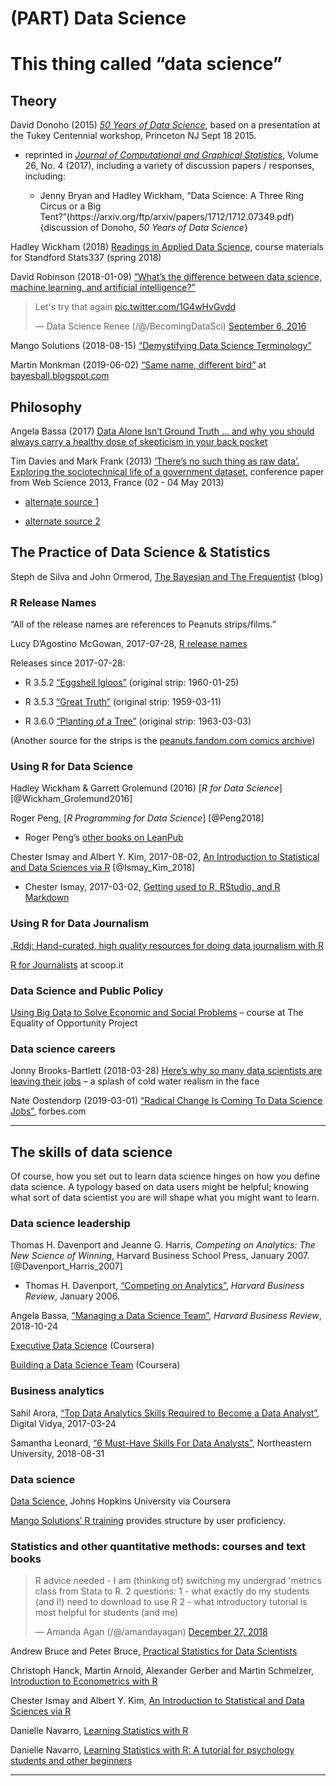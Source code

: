 # (PART) Data Science {-} 


# This thing called "data science" {#datasciencedefined}


## Theory

David Donoho (2015) [_50 Years of Data Science_](http://courses.csail.mit.edu/18.337/2015/docs/50YearsDataScience.pdf), based on a presentation at the Tukey Centennial workshop, Princeton NJ Sept 18 2015.

* reprinted in [_Journal of Computational and Graphical Statistics_](http://amstat.tandfonline.com/toc/ucgs20/26/4?nav=tocList), Volume 26, No. 4 (2017), including a variety of discussion papers / responses, including: 

  - Jenny Bryan and Hadley Wickham, "Data	Science:	A	Three	Ring	Circus	or	a	Big	Tent?"(https://arxiv.org/ftp/arxiv/papers/1712/1712.07349.pdf) {discussion of Donoho, _50 Years of Data Science_}


Hadley Wickham (2018) [Readings in Applied Data Science](https://github.com/hadley/stats337), course materials for Standford Stats337 (spring 2018)


David Robinson (2018-01-09) ["What's the difference between data science, machine learning, and artificial intelligence?"](http://varianceexplained.org/r/ds-ml-ai/)


<blockquote class="twitter-tweet" data-lang="en"><p lang="en" dir="ltr">Let&#39;s try that again <a href="https://t.co/1G4wHvGvdd">pic.twitter.com/1G4wHvGvdd</a></p>&mdash; Data Science Renee (/@/BecomingDataSci) <a href="https://twitter.com/BecomingDataSci/status/773001808096661504?ref_src=twsrc%5Etfw">September 6, 2016</a></blockquote>

Mango Solutions (2018-08-15) ["Demystifying Data Science Terminology"](https://www.mango-solutions.com/blog/demystifying-data-science-terminology)


Martin Monkman (2019-06-02) ["Same name, different bird"](https://bayesball.blogspot.com/2019/06/same-name-different-bird.html) at [bayesball.blogspot.com](bayesball.blogspot.com)


## Philosophy

Angela Bassa (2017) [Data Alone Isn’t Ground Truth … and why you should always carry a healthy dose of skepticism in your back pocket](https://medium.com/@angebassa/data-alone-isnt-ground-truth-9e733079dfd4)

Tim Davies and Mark Frank (2013) [‘There’s no such thing as raw data’. Exploring the sociotechnical life of a government dataset](https://eprints.soton.ac.uk/352115/), conference paper from Web Science 2013, France (02 - 04 May 2013)

* [alternate source 1](https://dl.acm.org/citation.cfm?id=2464472)

* [alternate source 2](http://students.ecs.soton.ac.uk/mwra1g13/msc/comp6037/timed_ex_pdf/p75-davies.pdf)




## The Practice of Data Science & Statistics

Steph de Silva and John Ormerod, [The Bayesian and The Frequentist](https://www.thebayesianandthefrequentist.com/2019/03/12/to-whom-it-may-concern/) {blog}



### R Release Names

"All of the release names are references to Peanuts strips/films." 

Lucy D'Agostino McGowan, 2017-07-28, [R release names](https://livefreeordichotomize.com/2017/09/28/r-release-names/)


Releases since 2017-07-28:

* R 3.5.2 ["Eggshell Igloos"](https://www.gocomics.com/peanuts/1960/01/25) (original strip: 1960-01-25)

* R 3.5.3 ["Great Truth"](https://www.gocomics.com/peanuts/1959/03/11) (original strip: 1959-03-11)

* R 3.6.0 ["Planting of a Tree"](https://www.gocomics.com/peanuts/1963/03/03) (original strip: 1963-03-03)

(Another source for the strips is the [peanuts.fandom.com comics archive](https://peanuts.fandom.com/wiki/Category:Comic_strips))


### Using R for Data Science

Hadley Wickham & Garrett Grolemund (2016) [_R for Data Science_] [@Wickham_Grolemund2016]

Roger Peng, [_R Programming for Data Science_] [@Peng2018]

* Roger Peng's [other books on LeanPub](https://leanpub.com/u/rdpeng)

Chester Ismay and Albert Y. Kim, 2017-08-02, [An Introduction to Statistical and Data Sciences via R](http://moderndive.com/) [@Ismay_Kim_2018]

* Chester Ismay, 2017-03-02, [Getting used to R, RStudio, and R Markdown](https://ismayc.github.io/rbasics-book/)




### Using R for Data Journalism

[.Rddj: Hand-curated, high quality resources for doing data journalism with R](https://rddj.info/)

[R for Journalists](http://www.scoop.it/t/r-for-journalists) at scoop.it


### Data Science and Public Policy

[Using Big Data to Solve Economic and Social Problems](http://www.equality-of-opportunity.org/bigdatacourse/) -- course at The Equality of Opportunity Project


### Data science careers

Jonny Brooks-Bartlett (2018-03-28) [Here’s why so many data scientists are leaving their jobs](https://towardsdatascience.com/why-so-many-data-scientists-are-leaving-their-jobs-a1f0329d7ea4) -- a splash of cold water realism in the face


Nate Oostendorp (2019-03-01) ["Radical Change Is Coming To Data Science Jobs"](https://www.forbes.com/sites/forbestechcouncil/2019/03/01/radical-change-is-coming-to-data-science-jobs/#5755e19bdfcc), forbes.com


***

## The skills of data science

Of course, how you set out to learn data science hinges on how you define data science. A typology based on data users might be helpful; knowing what sort of data scientist you are will shape what you might want to learn.


### Data science leadership

Thomas H. Davenport and Jeanne G. Harris, _Competing on Analytics: The New Science of Winning_, Harvard Business School Press, January 2007. [@Davenport_Harris_2007]


* Thomas H. Davenport, ["Competing on Analytics"](https://hbr.org/2006/01/competing-on-analytics), _Harvard Business Review_, January 2006.

Angela Bassa, ["Managing a Data Science Team"](https://hbr.org/2018/10/managing-a-data-science-team), _Harvard Business Review_, 2018-10-24

[Executive Data Science](https://www.coursera.org/specializations/executive-data-science) (Coursera)

[Building a Data Science Team](https://www.coursera.org/learn/build-data-science-team) (Coursera)


### Business analytics

Sahil Arora, ["Top Data Analytics Skills Required to Become a Data Analyst"](https://www.digitalvidya.com/blog/data-analytics-skills/), Digital Vidya, 2017-03-24

Samantha Leonard, ["6 Must-Have Skills For Data Analysts"](https://www.northeastern.edu/levelblog/2018/08/31/6-must-have-skills-data-analyst/), Northeastern University, 2018-08-31




### Data science

[Data Science](https://www.coursera.org/specializations/jhu-data-science), Johns Hopkins University via Coursera

[Mango Solutions' R training](https://www.mango-solutions.com/additional-solutions/r-training) provides structure by user proficiency.


### Statistics and other quantitative methods: courses and text books

<blockquote class="twitter-tweet" data-lang="en"><p lang="en" dir="ltr">R advice needed - I am (thinking of) switching my undergrad &#39;metrics class from Stata to R.  2 questions: 1 - what exactly do my students (and I!) need to download to use R  2 - what introductory tutorial is most helpful for students (and me)</p>&mdash; Amanda Agan (/@/amandayagan) <a href="https://twitter.com/amandayagan/status/1078392069503229958?ref_src=twsrc%5Etfw">December 27, 2018</a></blockquote>
<script async src="https://platform.twitter.com/widgets.js" charset="utf-8"></script>


Andrew Bruce and Peter Bruce, [Practical Statistics for Data Scientists](https://www.oreilly.com/library/view/practical-statistics-for/9781491952955/)


Christoph Hanck, Martin Arnold, Alexander Gerber and Martin Schmelzer, [Introduction to Econometrics with R](https://www.econometrics-with-r.org/index.html)

Chester Ismay and Albert Y. Kim, [An Introduction to Statistical and Data Sciences via R](https://moderndive.com/index.html)

Danielle Navarro, [Learning Statistics with R](https://learningstatisticswithr.com/)

Danielle Navarro, [Learning Statistics with R: A tutorial for psychology students and other beginners](https://open.umn.edu/opentextbooks/textbooks/learning-statistics-with-r-a-tutorial-for-psychology-students-and-other-beginners)



***

